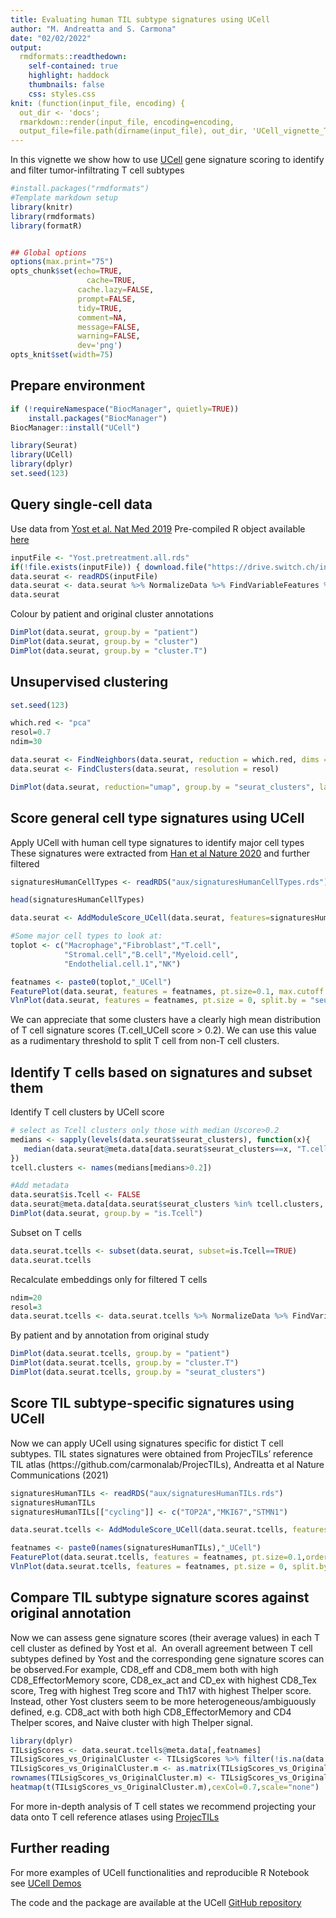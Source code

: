 ```yaml
---
title: Evaluating human TIL subtype signatures using UCell
author: "M. Andreatta and S. Carmona"
date: "02/02/2022"
output:
  rmdformats::readthedown:
    self-contained: true
    highlight: haddock
    thumbnails: false
    css: styles.css
knit: (function(input_file, encoding) {
  out_dir <- 'docs';
  rmarkdown::render(input_file, encoding=encoding,
  output_file=file.path(dirname(input_file), out_dir, 'UCell_vignette_TILstates.html'))})
---
```




In this vignette we show how to use [UCell](https://github.com/carmonalab/UCell) gene signature scoring to identify and filter tumor-infiltrating T cell subtypes


```r
#install.packages("rmdformats")
#Template markdown setup
library(knitr)
library(rmdformats)
library(formatR)


## Global options
options(max.print="75")
opts_chunk$set(echo=TRUE,
	             cache=TRUE,
               cache.lazy=FALSE,
               prompt=FALSE,
               tidy=TRUE,
               comment=NA,
               message=FALSE,
               warning=FALSE,
               dev='png')
opts_knit$set(width=75)

```

## Prepare environment

```r
if (!requireNamespace("BiocManager", quietly=TRUE))
    install.packages("BiocManager")
BiocManager::install("UCell")

library(Seurat)
library(UCell)
library(dplyr)
set.seed(123)
```

## Query single-cell data

Use data from [Yost et al. Nat Med 2019](https://www.ncbi.nlm.nih.gov/pmc/articles/PMC6689255/)
Pre-compiled R object available [here](https://drive.switch.ch/index.php/s/cluBLHkFFzLZWzL/download)
```r
inputFile <- "Yost.pretreatment.all.rds"
if(!file.exists(inputFile)) { download.file("https://drive.switch.ch/index.php/s/cluBLHkFFzLZWzL/download",inputFile)}
data.seurat <- readRDS(inputFile)
data.seurat <- data.seurat %>% NormalizeData %>% FindVariableFeatures %>% ScaleData %>% RunPCA %>% RunUMAP(dims=1:30)
data.seurat
```

Colour by patient and original cluster annotations

```r
DimPlot(data.seurat, group.by = "patient")
DimPlot(data.seurat, group.by = "cluster")
DimPlot(data.seurat, group.by = "cluster.T")
```

## Unsupervised clustering

```r
set.seed(123)

which.red <- "pca"
resol=0.7
ndim=30

data.seurat <- FindNeighbors(data.seurat, reduction = which.red, dims = 1:ndim)
data.seurat <- FindClusters(data.seurat, resolution = resol)

DimPlot(data.seurat, reduction="umap", group.by = "seurat_clusters", label = T) + NoLegend()
```

## Score general cell type signatures using UCell

Apply UCell with human cell type signatures to identify major cell types
These signatures were extracted from [Han et al Nature 2020](https://www.nature.com/articles/s41586-020-2157-4) and further filtered

```r

signaturesHumanCellTypes <- readRDS("aux/signaturesHumanCellTypes.rds")

head(signaturesHumanCellTypes)

data.seurat <- AddModuleScore_UCell(data.seurat, features=signaturesHumanCellTypes, ncores=4)

#Some major cell types to look at:
toplot <- c("Macrophage","Fibroblast","T.cell",
            "Stromal.cell","B.cell","Myeloid.cell",
            "Endothelial.cell.1","NK")

featnames <- paste0(toplot,"_UCell")
FeaturePlot(data.seurat, features = featnames, pt.size=0.1, max.cutoff = 'q99', ncol=2)
VlnPlot(data.seurat, features = featnames, pt.size = 0, split.by = "seurat_clusters", ncol=2)
```

We can appreciate that some clusters have a clearly high mean distribution of T cell signature scores (T.cell_UCell score > 0.2).
We can use this value as a rudimentary threshold to split T cell from non-T cell clusters.


## Identify T cells based on signatures and subset them

Identify T cell clusters by UCell score

```r
# select as Tcell clusters only those with median Uscore>0.2
medians <- sapply(levels(data.seurat$seurat_clusters), function(x){
   median(data.seurat@meta.data[data.seurat$seurat_clusters==x, "T.cell_UCell"])
})
tcell.clusters <- names(medians[medians>0.2])

#Add metadata
data.seurat$is.Tcell <- FALSE
data.seurat@meta.data[data.seurat$seurat_clusters %in% tcell.clusters, "is.Tcell"] <- TRUE
DimPlot(data.seurat, group.by = "is.Tcell")
```

Subset on T cells

```r
data.seurat.tcells <- subset(data.seurat, subset=is.Tcell==TRUE)
data.seurat.tcells
```

Recalculate embeddings only for filtered T cells

```r
ndim=20
resol=3
data.seurat.tcells <- data.seurat.tcells %>% NormalizeData %>% FindVariableFeatures %>% ScaleData %>% RunPCA  %>% RunUMAP(dims=1:ndim)
```

By patient and by annotation from original study

```r
DimPlot(data.seurat.tcells, group.by = "patient")
DimPlot(data.seurat.tcells, group.by = "cluster.T")
DimPlot(data.seurat.tcells, group.by = "seurat_clusters")
```

## Score TIL subtype-specific signatures using UCell

Now we can apply UCell using signatures specific for distict T cell subtypes.
TIL states signatures were obtained from ProjecTILs' reference TIL atlas (https://github.com/carmonalab/ProjecTILs), Andreatta et al Nature Communications (2021)

```r
signaturesHumanTILs <- readRDS("aux/signaturesHumanTILs.rds")
signaturesHumanTILs
signaturesHumanTILs[["cycling"]] <- c("TOP2A","MKI67","STMN1")

data.seurat.tcells <- AddModuleScore_UCell(data.seurat.tcells, features=signaturesHumanTILs, ncores=4)
```

```r
featnames <- paste0(names(signaturesHumanTILs),"_UCell")
FeaturePlot(data.seurat.tcells, features = featnames, pt.size=0.1,order = T)
VlnPlot(data.seurat.tcells, features = featnames, pt.size = 0, split.by = "seurat_clusters")
```


## Compare TIL subtype signature scores against original annotation

Now we can assess gene signature scores (their average values) in each T cell cluster as defined by Yost et al. 
An overall agreement between T cell subtypes defined by Yost and the corresponding gene signature scores can be observed.For example, CD8_eff and CD8_mem both with high CD8_EffectorMemory score, CD8_ex_act and CD_ex with highest CD8_Tex score, Treg with highest Treg score and Th17 with highest Thelper score. Instead, other Yost clusters seem to be more heterogeneous/ambiguously defined, e.g. CD8_act with both high CD8_EffectorMemory and CD4 Thelper scores, and Naive cluster with high Thelper signal.


```r
library(dplyr)
TILsigScores <- data.seurat.tcells@meta.data[,featnames]
TILsigScores_vs_OriginalCluster <- TILsigScores %>% filter(!is.na(data.seurat.tcells@meta.data$cluster.T)) %>% group_by(data.seurat.tcells@meta.data$cluster.T[!is.na(data.seurat.tcells@meta.data$cluster.T)]) %>% summarise_each(mean)
TILsigScores_vs_OriginalCluster.m <- as.matrix(TILsigScores_vs_OriginalCluster[,-1])
rownames(TILsigScores_vs_OriginalCluster.m) <- TILsigScores_vs_OriginalCluster[,1][[1]]
heatmap(t(TILsigScores_vs_OriginalCluster.m),cexCol=0.7,scale="none")
```


For more in-depth analysis of T cell states we recommend projecting your data onto T cell reference atlases using [ProjecTILs](https://github.com/carmonalab/ProjecTILs)

## Further reading

For more examples of UCell functionalities and reproducible R Notebook see [UCell Demos](https://gitlab.unil.ch/carmona/UCell_demo/)

The code and the package are available at the UCell [GitHub repository](https://github.com/carmonalab/UCell)
